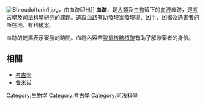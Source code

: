 [[File:Shroudofturin1.jpg|thumb]]，由血跡印出]]
'''血跡'''，是[[人類|人類]]及[[生物|生物]]留下的[[血液|血液]]痕跡，是[[考古學|考古學]]及[[司法科學|司法科學]]研究的課題。追蹤血路有助發現[[案發現場|案發現場]]、[[凶手|凶手]]、[[凶器|凶器]]及[[遇害者|遇害者]]的所在地，有利[[破案|破案]]。

血跡的乾濕表示案發的時間。血跡內容帶[[脫氧核糖核酸|脫氧核糖核酸]]有助了解涉案者的身份。

==相關==
* [[考古學|考古學]]
* [[鲁米诺|鲁米诺]]

[[Category:生物学|Category:生物学]]
[[Category:考古學|Category:考古學]]
[[Category:司法科學|Category:司法科學]]